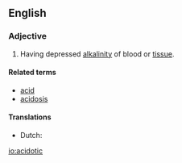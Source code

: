 ==English==

===Adjective===
{{en-adj}}
# {{context|pathology|lang=en}} Having depressed [[alkalinity]] of blood or [[tissue]].

====Related terms====
* [[acid]]
* [[acidosis]]

====Translations====
{{trans-top|having depressed alkalinity of blood or tissue}}
* Dutch: {{t|nl|acidotisch}}
{{trans-mid}}
{{trans-bottom}}

[[io:acidotic]]